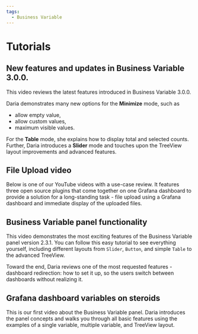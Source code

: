 ```yaml
---
tags:
  - Business Variable
---
```



# Tutorials

## New features and updates in Business Variable 3.0.0.

This video reviews the latest features introduced in Business Variable 3.0.0. 

Daria demonstrates many new options for the **Minimize** mode, such as 
 - allow empty value,
 - allow custom values,
 - maximum visible values.

For the **Table** mode, she explains how to display total and selected counts. 
Further, Daria introduces a **Slider** mode and touches upon the TreeView layout improvements and advanced features.

<Youtube
  id="vcdcLDVQYek"
  title="New features and updates in Business Variable 3.0.0."
/>

## File Upload video

Below is one of our YouTube videos with a use-case review. It features three open source plugins that come together on one Grafana dashboard to provide a solution for a long-standing task - file upload using a Grafana dashboard and immediate display of the uploaded files.

<Youtube id="V4Sza0uDQNs" title="File Upload using Grafana dashboard." />

## Business Variable panel functionality

This video demonstrates the most exciting features of the Business Variable panel version 2.3.1. You can follow this easy tutorial to see everything yourself, including different layouts from `Slider`, `Button`, and simple `Table` to the advanced TreeView.

Toward the end, Daria reviews one of the most requested features - dashboard redirection: how to set it up, so the users switch between dashboards without realizing it.

<Youtube
  id="1ogv2jstrlI"
  title="Demonstrates the Business Variable panel functionality."
/>

## Grafana dashboard variables on steroids

This is our first video about the Business Variable panel. Daria introduces the panel concepts and walks you through all basic features using the examples of a single variable, multiple variable, and TreeView layout.

<Youtube
  id="mYYtMW9qiPA"
  title="Grafana dashboard variables on steroids. Variable panel with Single, Multi, Tree View layouts."
/>
